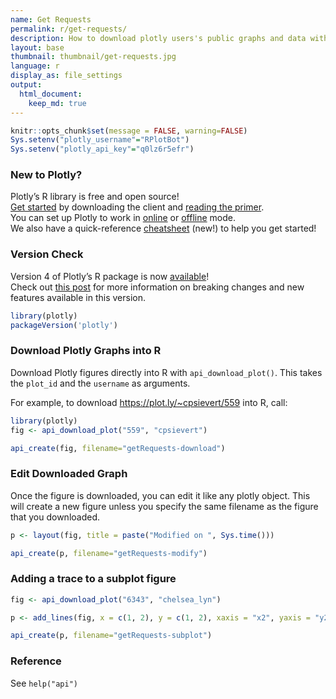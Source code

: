 ```yaml
---
name: Get Requests
permalink: r/get-requests/
description: How to download plotly users's public graphs and data with R.
layout: base
thumbnail: thumbnail/get-requests.jpg
language: r
display_as: file_settings
output:
  html_document:
    keep_md: true
---
```


```r
knitr::opts_chunk$set(message = FALSE, warning=FALSE)
Sys.setenv("plotly_username"="RPlotBot")
Sys.setenv("plotly_api_key"="q0lz6r5efr")
```
### New to Plotly?

Plotly's R library is free and open source!<br>
[Get started](https://plot.ly/r/getting-started/) by downloading the client and [reading the primer](https://plot.ly/r/getting-started/).<br>
You can set up Plotly to work in [online](https://plot.ly/r/getting-started/#hosting-graphs-in-your-online-plotly-account) or [offline](https://plot.ly/r/offline/) mode.<br>
We also have a quick-reference [cheatsheet](https://images.plot.ly/plotly-documentation/images/r_cheat_sheet.pdf) (new!) to help you get started!

### Version Check

Version 4 of Plotly's R package is now [available](https://plot.ly/r/getting-started/#installation)!<br>
Check out [this post](http://moderndata.plot.ly/upgrading-to-plotly-4-0-and-above/) for more information on breaking changes and new features available in this version.
```r
library(plotly)
packageVersion('plotly')
```

### Download Plotly Graphs into R

Download Plotly figures directly into R with `api_download_plot()`. This takes the `plot_id` and the `username` as arguments.

For example, to download [https://plot.ly/~cpsievert/559](https://plot.ly/~cpsievert/559) into R, call:

```r
library(plotly)
fig <- api_download_plot("559", "cpsievert")
```

```r
api_create(fig, filename="getRequests-download")
```

### Edit Downloaded Graph
Once the figure is downloaded, you can edit it like any plotly object. This will create a new figure unless you specify the same filename as the figure that you downloaded.

```r
p <- layout(fig, title = paste("Modified on ", Sys.time()))
```

```r
api_create(p, filename="getRequests-modify")
```

### Adding a trace to a subplot figure

```r
fig <- api_download_plot("6343", "chelsea_lyn")

p <- add_lines(fig, x = c(1, 2), y = c(1, 2), xaxis = "x2", yaxis = "y2")
```

```r
api_create(p, filename="getRequests-subplot")
```

### Reference

See `help("api")`